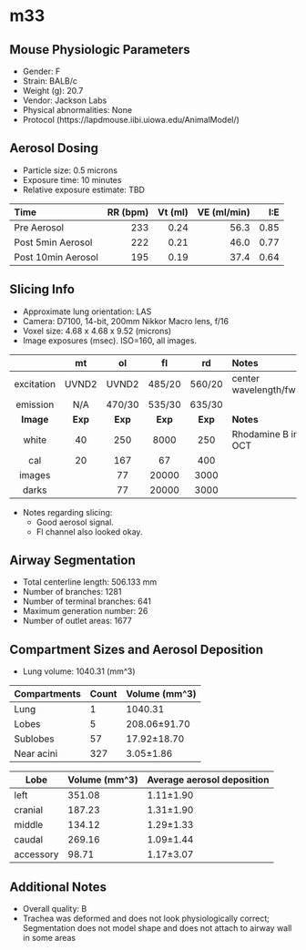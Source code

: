 # m33

## Mouse Physiologic Parameters

  * Gender: F
  * Strain: BALB/c
  * Weight (g): 20.7
  * Vendor: Jackson Labs
  * Physical abnormalities: None
  * Protocol (https://lapdmouse.iibi.uiowa.edu/AnimalModel/)

## Aerosol Dosing

  * Particle size: 0.5 microns
  * Exposure time: 10 minutes
  * Relative exposure estimate: TBD

  | Time              | RR (bpm) | Vt (ml) | VE (ml/min) | I:E  |
  |:------------------|---------:|--------:|------------:|-----:|
  |Pre Aerosol        | 233      | 0.24    | 56.3        | 0.85 |
  |Post 5min Aerosol  | 222      | 0.21    | 46.0        | 0.77 |
  |Post 10min Aerosol | 195      | 0.19    | 37.4        | 0.64 |

## Slicing Info

  * Approximate lung orientation: LAS
  * Camera: D7100, 14-bit, 200mm Nikkor Macro lens, f/16
  * Voxel size: 4.68 x 4.68 x 9.52 (microns)
  * Image exposures (msec). ISO=160, all images.

  |          |   mt   |   ol   |   fl   |   rd   |       Notes           |
  |:--------:|:------:|:------:|:------:|:------:|:----------------------|
  |excitation| UVND2  | UVND2  | 485/20 | 560/20 |center wavelength/fwhm |
  |emission  | N/A    |470/30  | 535/30 | 635/30 |                       |
  |**Image** |**Exp** |**Exp** |**Exp** |**Exp** |    **Notes**          |
  |white     |    40  |   250  |  8000  |   250  |Rhodamine B in OCT     |
  |cal       |    20  |   167  |    67  |   400  |                       |
  |images    |        |    77  | 20000  |  3000  |                       |
  |darks     |        |    77  | 20000  |  3000  |                       |

  * Notes regarding slicing:
    * Good aerosol signal.
    * Fl channel also looked okay.
      
## Airway Segmentation

  * Total centerline length: 506.133 mm
  * Number of branches: 1281
  * Number of terminal branches: 641
  * Maximum generation number: 26
  * Number of outlet areas: 1677

## Compartment Sizes and Aerosol Deposition

  * Lung volume: 1040.31 (mm^3)

Compartments | Count | Volume (mm^3)
------------ | ----- | -------------
Lung         | 1 | 1040.31
Lobes        | 5 | 208.06±91.70
Sublobes     | 57 | 17.92±18.70
Near acini   | 327 | 3.05±1.86

Lobe      | Volume (mm^3) | Average aerosol deposition
--------- | ------------- | ----------------------
left | 351.08 | 1.11±1.90
cranial | 187.23 | 1.31±1.90
middle | 134.12 | 1.29±1.33
caudal | 269.16 | 1.09±1.44
accessory | 98.71 | 1.17±3.07

## Additional Notes

  * Overall quality: B
  * Trachea was deformed and does not look physiologically correct; Segmentation does not model shape and does not attach to airway wall in some areas
  
